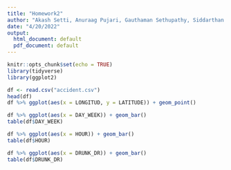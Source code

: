 ```yaml
---
title: "Homework2"
author: "Akash Setti, Anuraag Pujari, Gauthaman Sethupathy, Siddarthan Prakash"
date: "4/20/2022"
output:
  html_document: default
  pdf_document: default
---
```


```r
knitr::opts_chunk$set(echo = TRUE)
library(tidyverse)
library(ggplot2)
```


```r
df <- read.csv("accident.csv")
head(df)
df %>% ggplot(aes(x = LONGITUD, y = LATITUDE)) + geom_point()
```


```r
df %>% ggplot(aes(x = DAY_WEEK)) + geom_bar()
table(df$DAY_WEEK)

df %>% ggplot(aes(x = HOUR)) + geom_bar()
table(df$HOUR)

df %>% ggplot(aes(x = DRUNK_DR)) + geom_bar()
table(df$DRUNK_DR)
```



